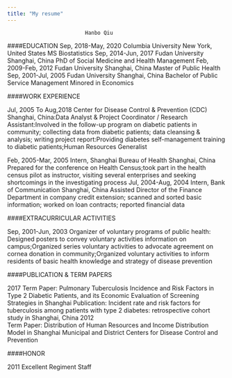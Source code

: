 ```yaml
---
title: "My resume"
---
```


                             Hanbo Qiu

####EDUCATION
Sep, 2018-May, 2020     Columbia University    New York, United States
                         MS Biostatistics
Sep, 2014-Jun, 2017	Fudan University       Shanghai, China
PhD of Social Medicine and Health Management
Feb, 2009-Feb, 2012	Fudan University       Shanghai, China
Master of Public Health
Sep, 2001-Jul, 2005	Fudan University       Shanghai, China
Bachelor of Public Service Management
Minored in Economics

####WORK EXPERIENCE

Jul, 2005 To Aug,2018	Center for Disease Control & Prevention (CDC) Shanghai, China:Data Analyst & Project Coordinator / Research Assistant:Involved in the follow-up program on diabetic patients in community; collecting data from diabetic patients; data cleansing & analysis; writing project report:Providing diabetes self-management training to diabetic patients;Human Resources Generalist

Feb, 2005-Mar, 2005	Intern, Shanghai Bureau of Health Shanghai, China
Prepared for the conference on Health Census;took part in the health census pilot as instructor, visiting several enterprises and seeking shortcomings in the investigating process
Jul, 2004-Aug, 2004	Intern, Bank of Communication Shanghai, China
Assisted Director of the Finance Department in company credit extension; scanned and sorted basic information; worked on loan contracts; reported financial data 

####EXTRACURRICULAR ACTIVITIES

Sep, 2001-Jun, 2003	
Organizer of voluntary programs of public health: Designed posters to convey voluntary activities information on campus;Organized series voluntary activities to advocate agreement on cornea donation in community;Organized voluntary activities to inform residents of basic health knowledge and strategy of disease prevention

####PUBLICATION & TERM PAPERS

2017
Term Paper: Pulmonary Tuberculosis Incidence and Risk Factors in Type 2 Diabetic Patients, and its Economic Evaluation of Screening Strategies in Shanghai 
Publication: Incident rate and risk factors for tuberculosis among patients with type 2 diabetes: retrospective cohort study in Shanghai, China 
2012	
Term Paper: Distribution of Human Resources and Income Distribution Model in Shanghai Municipal and District Centers for Disease Control and Prevention

####HONOR

2011	Excellent Regiment Staff
